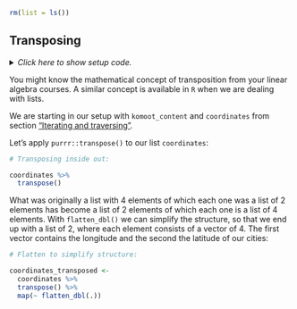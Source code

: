 ```r
rm(list = ls())
```


## Transposing {#transpose}

<details><summary>*Click here to show setup code.*</summary>
```r
### Transposing

```
```r
library(tidyverse)
library(here)

komoot <- readRDS(here("data/komoot.rds"))

komoot_content <-
  komoot %>%
  pull(content)

coordinates <-
  komoot_content %>%
  map(list("features", 1, "geometry", "coordinates"))
```
</details>

You might know the mathematical concept of transposition from your linear algebra courses.
A similar concept is available in `R` when we are dealing with lists.

We are starting in our setup with `komoot_content` and `coordinates` from section ["Iterating and traversing"](#komoot).

Let's apply `purrr::transpose()` to our list `coordinates`:

```r
# Transposing inside out:
```
```r
coordinates %>%
  transpose()
```

What was originally a list with 4 elements of which each one was a list of 2 elements has become a list of 2 elements of which each one is a list of 4 elements.
With `flatten_dbl()` we can simplify the structure, so that we end up with a list of 2, where each element consists of a vector of 4.
The first vector contains the longitude and the second the latitude of our cities:

```r
# Flatten to simplify structure:
```
```r
coordinates_transposed <-
  coordinates %>%
  transpose() %>%
  map(~ flatten_dbl(.))
```
